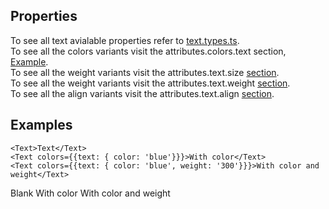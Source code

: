 



## Properties
To see all text avialable properties refer to <a target="_blank" href="https://github.com/bennie-ui/bennie-ui/blob/main/components/primitives/text/src/text.types.ts">text.types.ts</a>. <br/>
To see all the colors variants visit the attributes.colors.text section, <a target="_blank" href="https://storybook.bennie-ui.com/?path=/docs/attributes-colors-text-blue--docs">Example</a>.<br/>
To see all the weight variants visit the attributes.text.size  <a target="_blank" href="https://storybook.bennie-ui.com/?path=/docs/attributes-text-size--docs">section</a>.<br/>
To see all the weight variants visit the attributes.text.weight  <a target="_blank" href="https://storybook.bennie-ui.com/?path=/docs/attributes-text-weight--docs">section</a>.<br/>
To see all the align variants visit the attributes.text.align  <a target="_blank" href="https://storybook.bennie-ui.com/?path=/docs/attributes-text-align--docs">section</a>.

## Examples
```
<Text>Text</Text>
<Text colors={{text: { color: 'blue'}}}>With color</Text>
<Text colors={{text: { color: 'blue', weight: '300'}}}>With color and weight</Text>
```

<Unstyled>
 <Text>Blank</Text>
</Unstyled>

<Unstyled>
 <Text colors={{text: { color: 'blue'}}}>With color</Text>
</Unstyled>

<Unstyled>
 <Text colors={{text: { color: 'blue', weight: '300'}}}>With color and weight</Text>
</Unstyled>



